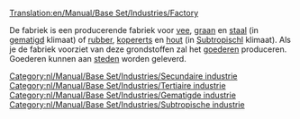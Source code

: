 [[Translation:en/Manual/Base Set/Industries/Factory]]

{{nl/Manual/Base Set/Industries/Industrieën|Image=[[File:en/Manual/Base Set/Industries/Factory.png]]
|name=Fabriek
|climates=[[nl/Manual/Klimaat#gematigd|Gematigd]], [[nl/Manual/Klimaat#subtropisch|Subtropisch]].
|accepts=[[nl/Manual/Base Set/Cargos/Vee|vee]], [[nl/Manual/Base Set/Cargos/Graan|graan]], [[nl/Manual/Base Set/Cargos/Staal|staal]] (gematigd alleen),<br/> [[nl/Manual/Base Set/Cargos/Rubber|rubber]], [[nl/Manual/Base Set/Cargos/Kopererts|kopererts]], [[nl/Manual/Base Set/Cargos/Hout|hout]] (Subtropische alleen).
|produces=[[nl/Manual/Base Set/Cargos/Goederen|Goederen]]
|notes=Niet aanwezig [[nl/Manual/Klimaat#subarctisch|Subarctisch]] of [[nl/Manual/Klimaat#speelgoed|Speelgoed]]
}}
[[Category:nl/Manual/Base Set/Industries/Secundaire industrie]]
[[Category:nl/Manual/Base Set/Industries/Tertiaire industrie]]
[[Category:nl/Manual/Base Set/Industries/Gematigde industrie]]
[[Category:nl/Manual/Base Set/Industries/Subtropische industrie]]

De fabriek is een producerende fabriek voor [[nl/Manual/Base Set/Cargos/Vee|vee]], [[nl/Manual/Base Set/Cargos/Graan|graan]] en [[nl/Manual/Base Set/Cargos/Staal|staal]] (in [[nl/Manual/Klimaat#gematigd|gematigd]] klimaat) of [[nl/Manual/Base Set/Cargos/Rubber|rubber]], [[nl/Manual/Base Set/Cargos/Kopererts|kopererts]] en [[nl/Manual/Base Set/Cargos/Hout|hout]] (in [[nl/Manual/Klimaat#subtropisch|Subtropischl]] klimaat). Als je de fabriek voorziet van deze grondstoffen zal het [[nl/Manual/Base Set/Cargos/Goederen|goederen]] produceren. Goederen kunnen aan [[nl/Manual/Gemeente|steden]] worden geleverd.